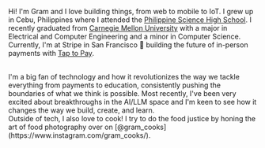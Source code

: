 Hi! I'm Gram and I love building things, from web to mobile to IoT.
I grew up in Cebu, Philippines where I attended the [Philippine Science High School](https://en.wikipedia.org/wiki/Philippine_Science_High_School_System).
I recently graduated from [Carnegie Mellon University](https://www.cmu.edu/) with a major in Electrical and Computer Engineering and a minor in Computer Science.
Currently, I'm at Stripe in San Francisco 🌉 building the future of in-person payments
with [Tap to Pay](https://stripe.com/terminal/tap-to-pay).

<br />
I'm a big fan of technology and how it revolutionizes the way we tackle everything
from payments to education, consistently pushing the boundaries of what we think
is possible. Most recently, I've been very excited about breakthroughs in the AI/LLM
space and I'm keen to see how it changes the way we build, create, and learn.
<br />
Outside of tech, I also love to cook! I try to do the food justice by honing the
art of food photography over on [@gram_cooks](https://www.instagram.com/gram_cooks/).
